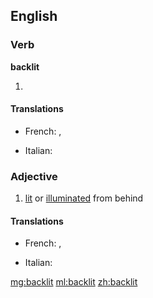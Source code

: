 ==English==

===Verb===
'''backlit'''

# {{past of|backlight}}

====Translations====
{{trans-top|Past participle of backlight}}
* French: {{t|fr|éclairé par derrière|m}}, {{t|fr|rétro-éclairé|m}}
{{trans-mid}}
* Italian: {{t|it|illuminato dal di dietro|m}}
{{trans-bottom}}

===Adjective===
{{en-adj}}

# [[lit]] or [[illuminated]] from behind

====Translations====
{{trans-top|Illuminated from behind}}
* French: {{t|fr|rétro-éclairé|m}}, {{t|fr|éclairé par derrière|m}}
{{trans-mid}}
* Italian: {{t|it|illuminato dal di dietro|m}}
{{trans-bottom}}

[[mg:backlit]]
[[ml:backlit]]
[[zh:backlit]]